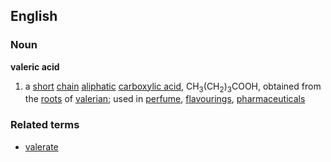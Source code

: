 ==English==
===Noun===
'''valeric acid'''
#{{chemistry}} a [[short]] [[chain]] [[aliphatic]] [[carboxylic acid]], CH<sub>3</sub>(CH<sub>2</sub>)<sub>3</sub>COOH, obtained from the [[root]]s of [[valerian]]; used in [[perfume]], [[flavouring]]s, [[pharmaceutical]]s
===Related terms===
*[[valerate]]